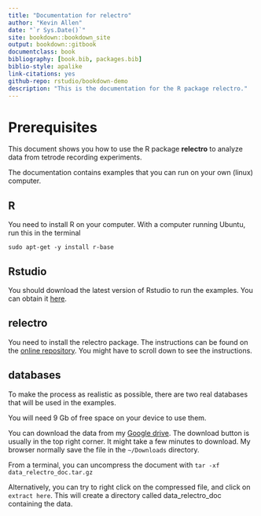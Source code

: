 ```yaml
--- 
title: "Documentation for relectro"
author: "Kevin Allen"
date: "`r Sys.Date()`"
site: bookdown::bookdown_site
output: bookdown::gitbook
documentclass: book
bibliography: [book.bib, packages.bib]
biblio-style: apalike
link-citations: yes
github-repo: rstudio/bookdown-demo
description: "This is the documentation for the R package relectro."
---
```


# Prerequisites

This document shows you how to use the R package **relectro** to analyze data from tetrode recording experiments.

The documentation contains examples that you can run on your own (linux) computer.

## R
You need to install R on your computer.
With a computer running Ubuntu, run this in the terminal

`sudo apt-get -y install r-base`

## Rstudio
You should download the latest version of Rstudio to run the examples. You can obtain it [here](https://www.rstudio.com/products/rstudio/download3/).


## relectro
You need to install the relectro package. The instructions can be found on the [online repository](https://github.com/kevin-allen/relectro). You might have to scroll down to see the instructions.

## databases
To make the process as realistic as possible, there are two real databases that will be used in the examples. 

You will need 9 Gb of free space on your device to use them.

You can download the data from my [Google drive](https://drive.google.com/open?id=0B54KF3oUGY18ODQ1bVc1MkpicG8).
The download button is usually in the top right corner.
It might take a few minutes to download.
My browser normally save the file in the `~/Downloads` directory.

From a terminal, you can uncompress the document with 
`tar -xf data_relectro_doc.tar.gz`

Alternatively, you can try to right click on the compressed file, and click on `extract here`.
This will create a directory called data_relectro_doc containing the data.
